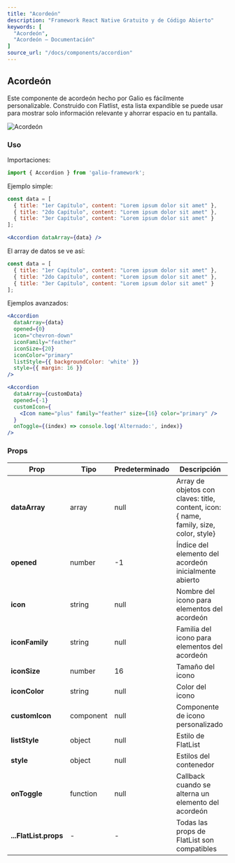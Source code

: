 ```yaml
---
title: "Acordeón"
description: "Framework React Native Gratuito y de Código Abierto"
keywords: [
  "Acordeón",
  "Acordeón – Documentación"
]
source_url: "/docs/components/accordion"
---
```


## Acordeón

Este componente de acordeón hecho por Galio es fácilmente personalizable. Construido con Flatlist, esta lista expandible se puede usar para mostrar solo información relevante y ahorrar espacio en tu pantalla.

![Acordeón](/img/docs/accordion/accordion.gif)

### Uso

Importaciones:

```jsx
import { Accordion } from 'galio-framework';
```

Ejemplo simple:

```jsx
const data = [
  { title: "1er Capítulo", content: "Lorem ipsum dolor sit amet" },
  { title: "2do Capítulo", content: "Lorem ipsum dolor sit amet" },
  { title: "3er Capítulo", content: "Lorem ipsum dolor sit amet" }
];

<Accordion dataArray={data} />
```

El array de datos se ve así:

```jsx
const data = [
  { title: "1er Capítulo", content: "Lorem ipsum dolor sit amet" },
  { title: "2do Capítulo", content: "Lorem ipsum dolor sit amet" },
  { title: "3er Capítulo", content: "Lorem ipsum dolor sit amet" }
];
```

Ejemplos avanzados:

```jsx
<Accordion
  dataArray={data}
  opened={0}
  icon="chevron-down"
  iconFamily="feather"
  iconSize={20}
  iconColor="primary"
  listStyle={{ backgroundColor: 'white' }}
  style={{ margin: 16 }}
/>

<Accordion
  dataArray={customData}
  opened={-1}
  customIcon={
    <Icon name="plus" family="feather" size={16} color="primary" />
  }
  onToggle={(index) => console.log('Alternado:', index)}
/>
```

### Props

| Prop            | Tipo     | Predeterminado | Descripción                                                                                                     |
|-----------------|----------|----------------|-----------------------------------------------------------------------------------------------------------------|
| **dataArray**   | array    | null           | Array de objetos con claves: title, content, icon: { name, family, size, color, style}                          |
| **opened**      | number   | -1             | Índice del elemento del acordeón inicialmente abierto                                                           |
| **icon**        | string   | null           | Nombre del icono para elementos del acordeón                                                                   |
| **iconFamily**  | string   | null           | Familia del icono para elementos del acordeón                                                                  |
| **iconSize**    | number   | 16             | Tamaño del icono                                                                                               |
| **iconColor**   | string   | null           | Color del icono                                                                                                |
| **customIcon**  | component| null           | Componente de icono personalizado                                                                               |
| **listStyle**   | object   | null           | Estilo de FlatList                                                                                              |
| **style**       | object   | null           | Estilos del contenedor                                                                                          |
| **onToggle**    | function | null           | Callback cuando se alterna un elemento del acordeón                                                            |
| **...FlatList.props** | - | - | Todas las props de FlatList son compatibles                                                                   |
